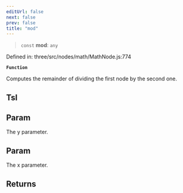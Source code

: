 ```yaml
---
editUrl: false
next: false
prev: false
title: "mod"
---
```


> `const` **mod**: `any`

Defined in: three/src/nodes/math/MathNode.js:774

**`Function`**

Computes the remainder of dividing the first node by the second one.

## Tsl

## Param

The y parameter.

## Param

The x parameter.

## Returns
